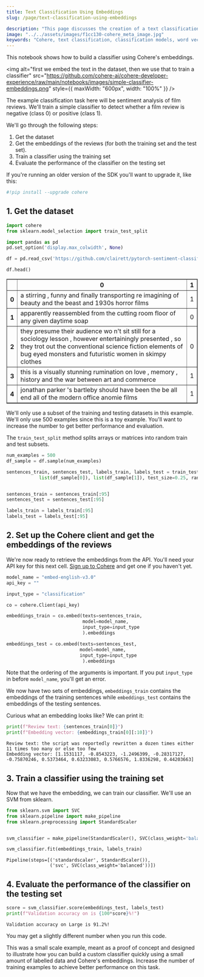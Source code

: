 ```yaml
---
title: Text Classification Using Embeddings
slug: /page/text-classification-using-embeddings

description: "This page discusses the creation of a text classification model using word vector embeddings."
image: "../../assets/images/f1cc130-cohere_meta_image.jpg"  
keywords: "Cohere, text classification, classification models, word vector embeddings"
---
```



<CookbookHeader href="https://github.com/cohere-ai/cohere-developer-experience/blob/main/notebooks/guides/Text_Classification_Using_Embeddings.ipynb" />

This notebook shows how to build a classifier using Cohere's embeddings.

<img
  alt="first we embed the text in the dataset, then we use that to train a classifier"
  src="https://github.com/cohere-ai/cohere-developer-experience/raw/main/notebooks/images/simple-classifier-embeddings.png"
  style={{ maxWidth: "600px", width: "100%" }}
/>

The example classification task here will be sentiment analysis of film reviews. We'll train a simple classifier to detect whether a film review is negative (class 0) or positive (class 1).

We'll go through the following steps:

1. Get the dataset
2. Get the embeddings of the reviews (for both the training set and the test set).
3. Train a classifier using the training set
4. Evaluate the performance of the classifier on the testing set

If you're running an older version of the SDK you'll want to upgrade it, like this:

```python PYTHON
#!pip install --upgrade cohere
```

## 1. Get the dataset

```python PYTHON
import cohere
from sklearn.model_selection import train_test_split

import pandas as pd
pd.set_option('display.max_colwidth', None)

df = pd.read_csv('https://github.com/clairett/pytorch-sentiment-classification/raw/master/data/SST2/train.tsv', delimiter='\t', header=None)
```

```python PYTHON
df.head()
```

<div>
  <table border="1" class="dataframe fern-table">
    <thead>
      <tr style={{ textAlign: "right" }}>
        <th></th>
        <th>0</th>
        <th>1</th>
      </tr>
    </thead>
    <tbody>
      <tr>
        <th>0</th>
        <td>
          a stirring , funny and finally transporting re imagining of beauty and
          the beast and 1930s horror films
        </td>
        <td>1</td>
      </tr>
      <tr>
        <th>1</th>
        <td>
          apparently reassembled from the cutting room floor of any given
          daytime soap
        </td>
        <td>0</td>
      </tr>
      <tr>
        <th>2</th>
        <td>
          they presume their audience wo n't sit still for a sociology lesson ,
          however entertainingly presented , so they trot out the conventional
          science fiction elements of bug eyed monsters and futuristic women in
          skimpy clothes
        </td>
        <td>0</td>
      </tr>
      <tr>
        <th>3</th>
        <td>
          this is a visually stunning rumination on love , memory , history and
          the war between art and commerce
        </td>
        <td>1</td>
      </tr>
      <tr>
        <th>4</th>
        <td>
          jonathan parker 's bartleby should have been the be all end all of the
          modern office anomie films
        </td>
        <td>1</td>
      </tr>
    </tbody>
  </table>
</div>

We'll only use a subset of the training and testing datasets in this example. We'll only use 500 examples since this is a toy example. You'll want to increase the number to get better performance and evaluation.

The `train_test_split` method splits arrays or matrices into random train and test subsets.

```python PYTHON
num_examples = 500
df_sample = df.sample(num_examples)

sentences_train, sentences_test, labels_train, labels_test = train_test_split(
            list(df_sample[0]), list(df_sample[1]), test_size=0.25, random_state=0)


sentences_train = sentences_train[:95]
sentences_test = sentences_test[:95]

labels_train = labels_train[:95]
labels_test = labels_test[:95]
```

## 2. Set up the Cohere client and get the embeddings of the reviews

We're now ready to retrieve the embeddings from the API. You'll need your API key for this next cell. [Sign up to Cohere](https://dashboard.cohere.com/) and get one if you haven't yet.

```python PYTHON
model_name = "embed-english-v3.0"
api_key = ""

input_type = "classification"

co = cohere.Client(api_key)
```

```python PYTHON
embeddings_train = co.embed(texts=sentences_train,
                            model=model_name,
                            input_type=input_type
                            ).embeddings

embeddings_test = co.embed(texts=sentences_test,
                           model=model_name,
                           input_type=input_type
                            ).embeddings

```

Note that the ordering of the arguments is important. If you put `input_type` in before `model_name`, you'll get an error.

We now have two sets of embeddings, `embeddings_train` contains the embeddings of the training sentences while `embeddings_test` contains the embeddings of the testing sentences.

Curious what an embedding looks like? We can print it:

```python PYTHON
print(f"Review text: {sentences_train[0]}")
print(f"Embedding vector: {embeddings_train[0][:10]}")
```

```
Review text: the script was reportedly rewritten a dozen times either 11 times too many or else too few
Embedding vector: [1.1531117, -0.8543223, -1.2496399, -0.28317127, -0.75870246, 0.5373464, 0.63233083, 0.5766576, 1.8336298, 0.44203663]
```

## 3. Train a classifier using the training set

Now that we have the embedding, we can train our classifier. We'll use an SVM from sklearn.

```python PYTHON
from sklearn.svm import SVC
from sklearn.pipeline import make_pipeline
from sklearn.preprocessing import StandardScaler


svm_classifier = make_pipeline(StandardScaler(), SVC(class_weight='balanced'))

svm_classifier.fit(embeddings_train, labels_train)

```

```
Pipeline(steps=[('standardscaler', StandardScaler()),
                ('svc', SVC(class_weight='balanced'))])
```

## 4. Evaluate the performance of the classifier on the testing set

```python PYTHON
score = svm_classifier.score(embeddings_test, labels_test)
print(f"Validation accuracy on is {100*score}%!")
```

```
Validation accuracy on Large is 91.2%!
```

You may get a slightly different number when you run this code.

This was a small scale example, meant as a proof of concept and designed to illustrate how you can build a custom classifier quickly using a small amount of labelled data and Cohere's embeddings. Increase the number of training examples to achieve better performance on this task.
